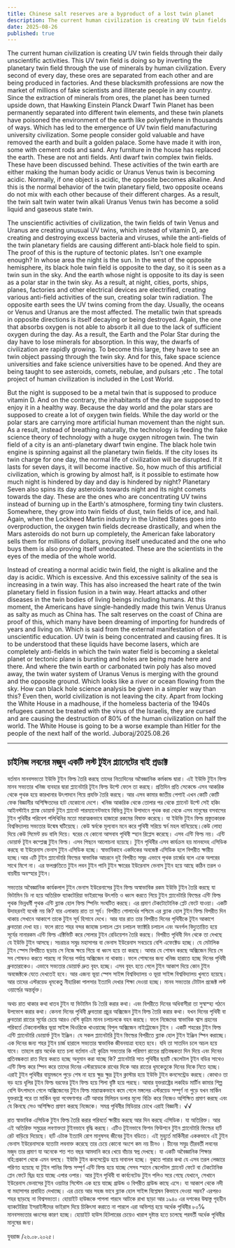 ```yaml
---
title: Chinese salt reserves are a byproduct of a lost twin planet
description: The current human civilization is creating UV twin fields through their daily unscientific activities. This UV twin field is doing so by inverting the planetary twin field through the use of minerals by human civilization. Every second of every day, these ores are separated from each other and are being produced in factories.
date: 2025-08-26
published: true
---
```


The current human civilization is creating UV twin fields through their daily unscientific activities. This UV twin field is doing so by inverting the planetary twin field through the use of minerals by human civilization. Every second of every day, these ores are separated from each other and are being produced in factories. And these blacksmith professions are now the market of millions of fake scientists and illiterate people in any country. Since the extraction of minerals from ores, the planet has been turned upside down, that Hawking Einstein Planck Dwarf Twin Planet has been permanently separated into different twin elements, and these twin planets have poisoned the environment of the earth like polyethylene in thousands of ways. Which has led to the emergence of UV twin field manufacturing university civilization. Some people consider gold valuable and have removed the earth and built a golden palace. Some have made it with iron, some with cement rods and sand. Any furniture in the house has replaced the earth. These are not anti fields. Anti dwarf twin complex twin fields. These have been discussed behind. These activities of the twin earth are either making the human body acidic or Uranus Venus twin is becoming acidic. Normally, if one object is acidic, the opposite becomes alkaline. And this is the normal behavior of the twin planetary field, two opposite oceans do not mix with each other because of their different charges. As a result, the twin salt twin water twin alkali Uranus Venus twin has become a solid liquid and gaseous state twin.

The unscientific activities of civilization, the twin fields of twin Venus and Uranus are creating unusual UV twins, which instead of vitamin D, are creating and destroying excess bacteria and viruses, while the anti-fields of the twin planetary fields are causing different anti-black hole field to spin. The proof of this is the rupture of tectonic plates. Isn't one example enough? In whose area the night is the sun. In the west of the opposite hemisphere, its black hole twin field is opposite to the day, so it is seen as a twin sun in the sky. And the earth whose night is opposite to its day is seen as a polar star in the twin sky. As a result, at night, cities, ports, ships, planes, factories and other electrical devices are electrified, creating various anti-field activities of the sun, creating solar twin radiation. The opposite earth sees the UV twins coming from the day. Usually, the oceans or Venus and Uranus are the most affected. The metallic twin that spreads in opposite directions is itself decaying or being destroyed. Again, the one that absorbs oxygen is not able to absorb it all due to the lack of sufficient oxygen during the day. As a result, the Earth and the Polar Star during the day have to lose minerals for absorption. In this way, the dwarfs of civilization are rapidly growing. To become this large, they have to see an twin object passing through the twin sky. And for this, fake space science universities and fake science universities have to be opened. And they are being taught to see asteroids, comets, nebulae, and pulsars ;etc . The total project of human civilization is included in the Lost World.

But the night is supposed to be a metal twin that is supposed to produce vitamin D. And on the contrary, the inhabitants of the day are supposed to enjoy it in a healthy way. Because the day world and the polar stars are supposed to create a lot of oxygen twin fields. While the day world or the polar stars are carrying more artificial human movement than the night sun. As a result, instead of breathing naturally, the technology is feeding the fake science theory of technology with a huge oxygen nitrogen twin. The twin field of a city is an anti-planetary dwarf twin engine. The black hole twin engine is spinning against all the planetary twin fields. If the city loses its twin charge for one day, the normal life of civilization will be disrupted. If it lasts for seven days, it will become inactive.
So, how much of this artificial civilization, which is growing by almost half, is it possible to estimate how much night is hindered by day and day is hindered by night? Planetary Seven also spins its day asteroids towards night and its night comets towards the day. These are the ones who are concentrating UV twins instead of burning up in the Earth's atmosphere, forming tiny twin clusters. Somewhere, they grow into twin fields of dust, twin fields of ice, and hail. Again, when the Lockheed Martin industry in the United States goes into overproduction, the oxygen twin fields decrease drastically, and when the Mars asteroids do not burn up completely, the American fake laboratory sells them for millions of dollars, proving itself uneducated and the one who buys them is also proving itself uneducated. These are the scientists in the eyes of the media of the whole world.

Instead of creating a normal acidic twin field, the night is alkaline and the day is acidic. Which is excessive. And this excessive salinity of the sea is increasing in a twin way. This has also increased the heart rate of the twin planetary field in fission fusion in a twin way. Heart attacks and other diseases in the twin bodies of living beings including humans. At this moment, the Americans have single-handedly made this twin Venus Uranus as salty as much as China has. The salt reserves on the coast of China are proof of this, which many have been dreaming of importing for hundreds of years and living on. Which is said from the external manifestation of an unscientific education. UV twin is being concentrated and causing fires. It is to be understood that these liquids have become lasers, which are completely anti-fields in which the twin water field is becoming a skeletal planet or tectonic plane is bursting and holes are being made here and there. And where the twin earth or carbonated twin poly has also moved away, the twin water system of Uranus Venus is merging with the ground and the opposite ground. Which looks like a river or ocean flowing from the sky.
How can black hole science analysis be given in a simpler way than this?
Even then, world civilization is not leaving the city. Apart from locking the White House in a madhouse, if the homeless bacteria of the 1940s refugees cannot be treated with the virus of the Israelis, they are cursed and are causing the destruction of 80% of the human civilization on half the world. The White House is going to be a worse example than Hitler for the people of the next half of the world.
Juboraj/2025.08.26

---

## চাইনিজ লবনের মজুদ একটি লস্ট টুইন প্ল‍‍্যানেটের বাই প্রডাক্ট  

বর্তমান মানবসভ‍্যতা ইউভি টুইন ফিল্ড তৈরি করছে তাদের নিত‍্যদিনের অবৈজ্ঞানিক কর্মকান্ড দ্বারা। এই ইউভি টুইন ফিল্ড মানব সভ‍্যতার খনিজ ব‍্যবহার দ্বারা প্ল‍্যানেটারি টূইন ফিল্ড উল্টে ফেলে তা করছে। প্রতিদিন প্রতি সেকেন্ডে এসব আকরিক থেকে পৃথক হয়ে কারখানার উৎপাদনে গিয়ে প্রযক্তি তৈরি করছে। আর এসব কামার জাতীয় পেশাই এখন কোটি কোটি ফেক বিজ্ঞানীর অশিক্ষিতদের হাট যেকোনো দেশে। খনিজ আকরিক থেকে তোলার পর থেকে  প্ল‍্যানেট উল্টে সেই হকিং আইনস্টাইন প্ল‍্যাঙ্ক ডোয়ার্ফ টুইন প্ল‍্যানেট পারম‍্যানেন্টভাবে বিভিন্ন টুইন উপাদানে পৃথক করা থেকে এসব মানুষের বসবাসের টুইন পৃথিবীর পরিবেশ পলিথিনির মতো মারাত্মকভাবে হাজারো রকমের বিষাক্ত করেছে। যা ইউভি টুইন ফিল্ড প্রস্তুতকারক বিশ্ববিদ্যালয় সভ‍্যতার উন্মেষ ঘটিয়েছে। কেউ স্বর্নকে মূল‍্যবান মনে করে পৃথিবী সরিয়ে স্বর্ন মহল বানিয়েছে।কেউ লোহা দিয়ে কেউ সিমেন্ট রড বালি দিয়ে। ঘরের যে কোনো আসবাব পৃথিবী স্হান রিপ্লেস করেছে। এসব এন্টি ফিল্ড নয়। এন্টি ডোয়ার্ফ টূইন কম্প্লেক্স টুইন ফিল্ড। এসব পিছনে আলোচনা হয়েছে। টুইন পৃথিবীর এসব কার্যক্রম হয় মানবদেহ এসিডিক করছে বা ইউরেনাস ভেনাস টুইন এসিডিক হচ্ছে। স্বাভাবিকাবে একদিকের অবজেক্ট এসিডিক হলে বিপরীত ক্ষারীয় হচ্ছে।আর এটি টুইন প্ল‍্যানেটারি ফিল্ডের স্বাভাবিক আচরনে দুই বিপরীত সমুদ্র এভাবে পৃথক চার্জের বলে একে অপরের সাথে মিশে না। এর ফলশ্রুতিতে টুইন লবন টুইন পানি টুইন ক্ষারের ইউরেনাস ভেনাস টুইন হয়ে আছে কঠিন তরল ও বায়বীয় অবস্হার টুইন। 

সভ‍্যতার অবৈজ্ঞানিক কার্যকলাপ টুইন ভেনাস ইউরেনাসের টুইন ফিল্ড অস্বাভাবিক রকম ইউভি টুইন তৈরি করছে যা ভিটামিন ডি না হয়ে অতিরিক্ত ব‍্যাকটেরিয়া ভাইরাসের উৎপত্তি ও ধ্বংস করতে গিয়ে টুইন প্ল‍্যানেটারি ফিল্ডের এন্টি ফিল্ড পৃথক ভিন্নধর্মী পৃথক এন্টি ব্ল‍্যাক হোল ফিল্ড স্পিনিং সংঘটিত করছে। এর প্রমাণ টেকটোটোনিক প্লেট ফেটে যাওয়া। একটি উদাহরনই যথেষ্ঠ নয় কি? যার এলাকায় রাত তা সূর্য। বিপরীত গোলার্ধের পশ্চিমে এর ব্ল‍্যাক হোল টুইন ফিল্ড বিপরীত দিন থাকায় সেখানে আকাশে তাকে টুইন সূর্য হিসাবে দেখে। আর যার রাত তার বিপরীত দিনের পৃথিবীকে টূইন আকাশে ধ্রুবতারা দেখা হয়। ফলে রাতে শহর বন্দর জাহাজ চলাচল প্লেন চলাচল ফ‍্যাক্টরি চলাচল এবং অনর্গল বিদ‍্যুতায়িত হয়ে সূর্যের নানারকম এন্টি ফিল্ড এক্টিভিটি করে  সোলার টুইন রেডিয়েশন তৈরি করছে।  বিপরীত পৃথিবী দিন থেকে  তা দেখছে যে ইউভি টুইন আসছে। সচরাচর সমুদ্র মহাসাগর বা ভেনাস ইউরেনাস সবচেয়ে বেশি এফেক্টেড হচ্ছে। যে মেটালিক টুইন স্পেস বিপরীতে ছড়ায় সে নিজে ক্ষয়ে গিয়ে বা ধ্বংস হয়ে তা করছে। আবার যে শোষন করছে অক্সিজেন দিয়ে সে সব শোষনও করতে পারছে না দিনের পর্যাপ্ত অক্সিজেন না থাকায়। ফলে শোষনের জন‍্য খনিজ হারাতে হচ্ছে দিনের পৃথিবী ধ্রুবতারাকেও। এভাবে সভ‍্যতার ডোয়ার্ফ দ্রুত বৃহৎ হচ্ছে। এসব বৃহৎ হতে গেলে টুইন আকাশ দিয়ে কোন টুইন অবজেক্টকে যেতে দেখতেই হবে। আর এজন‍্য ভূয়া স্পেস সাইন্স বিশ্ববিদ্যালয় ও ভূয়া সাইন্স বিশ্ববিদ্যালয় খুলতে হয়েছে। আর তাদের এস্টরয়েড ধূমকেতু নীহারিকা পালসার ইত‍্যাদি দেখার শিক্ষা দেওয়া হচ্ছে। মানব সভ‍্যতার টোটাল প্রজেক্ট লস্ট ওয়ার্ল্ডের অন্তর্ভূক্ত। 

অথচ রাত থাকার কথা ধাতব টুইন যা ভিটামিন ডি তৈরি করার কথা। এবং বিপরীতে দিনের অধিবাসীরা তা সুস্বাস্হ‍্য গঠনে উপভোগ করার কথা। কেননা দিনের পৃথিবী ধ্রুবতারা প্রচুর অক্সিজেন টুইন ফিল্ড তৈরি করার কথা। যখন দিনের পৃথিবী বা ধ্রুবতারা রাতের সূর্যের চেয়ে  আরও বেশি  কৃত্রিম মানব চলাচলকে বহন করছে। ফলে  নিজেদের স্বাভাবিক শ্বাস গ্রহনের পরিবর্তে টেকনোলজির ভূয়া সাইন্স থিওরিকে খাওয়াচ্ছে বিপুল অক্সিজেন নাইট্রোজেন টুইন । একটি শহরের টুইন ফিল্ড এন্টি প্ল‍্যানেটারি ডোয়ার্ফ টুইন ইঞ্জিন। যে সকল প্ল‍্যানেটারি টুইন ফিল্ডের বিপরীতে ব্ল‍্যাক হোল টুইন ইঞ্জিন স্পিন করাচ্ছে। এক দিনের জন‍্য  শহর টুইন চার্জ হারালে সভ‍্যতার স্বাভাবিক জীবনযাত্রা ব‍্যহত হবে। যদি তা সাতদিন চলে অচল হয়ে যাবে।
তাহলে প্রায় অর্ধেক হতে চলা বর্তমান এই কৃত্রিম সভ‍্যতার কি পরিমাণ রাতের প্রতিবন্ধকতা দিন দিয়ে এবং দিনের প্রতিবন্ধকতা রাত দিয়ে করতে হচ্ছে অনুমান করা যাচ্ছে কি? প্ল‍্যানেটারি সাত পৃথিবীর ছয়টি স্কেলেটাল টূইন বডির সাথেও এন্টি ফিল্ড করে স্পিন করে তাদের দিনের এস্টরয়েডকে রাথের দিকে আর রাতের ধূমকেতুকে দিনের দিকে নিতে হচ্ছে। এরাই টুইন পৃথিবীর বায়ুমন্ডলে পুড়ে শেষ না হয়ে ক্ষুদ্র ক্ষুদ্র টূইন ক্লাস্টার হয়ে ইউভি টুইন কনসেন্ট্রেড করছে। কোথাও তা বড় হয়ে ধূলির টূইন ফিল্ড বরফের টূইন ফিল্ড হয়ে শিলা বৃষ্টি হয়ে পরছে। আবার যুক্তরাষ্ট্রের লকহিড মার্টিন কামার শিল্প বেশি উৎপাদনে গেলে অক্সিজেনের টুইন ফিল্ড মারাত্মকভাবে কমে গেলে মঙ্গলের এস্টরয়েড সম্পূর্ণ না পুড়ে যখন মার্কিন যুক্তরাষ্ট্রে পরে তা মার্কিন ভূয়া গবেষণাগার এটি আবার মিলিয়ন ডলার মূল‍্যে বিক্রি করে নিজেও অশিক্ষিত প্রমাণ করছে এবং যে কিনছে সেও অশিক্ষিত প্রমাণ করছে নিজেকে। সমগ্র পৃথিবীর মিডিয়ার চোখে এরাই বিজ্ঞানী।  √√

রাত স্বাভাবিক এসিডিক টুইন ফিল্ড তৈরি করার পরিবর্তে ক্ষারীয় করছে আর দিন করছে এসিডিক। যা অতিরিক্ত। আর এই অতিরিক্ত সমুদ্রের লবণাক্ততা টুইনভাবে বৃদ্ধি করছে। এটিও টূইনভাবে ফিশন ফিউশনে টুইন প্ল‍্যানেটারি ফিল্ডের হার্ট রেট বাড়িয়ে দিয়েছে। হার্ট এটাক  ইত‍্যাদি রোগ মানুষসহ জীবের টুইন বডিতে।
এই মুহুর্তে মার্কিনীরা এককভাবে এই টুইন ভেনাস ইউরেনাসকে যতোটা লবনাক্ত করেছে তার চেয়ে কোনো অংশে কম নয় চীনও । চীনের সমুদ্র তীরবর্তী লবনের মজুদ তার প্রমাণ যা অনেকে শত শত বছর আমদানি করে খেয়ে বাঁচার স্বপ্ন দেখছে।‍ যা একটি অবৈজ্ঞানিক শিক্ষার বহি:প্রকাশ থেকে এমন বলছে। ইউভি টুইন কনসেন্ট্রেড হয়ে দাবানল হচ্ছে। বুঝতে পারার কথা যে এসব তরল লেজারে পরিণত হয়েছে যা টুইন পানির ফিল্ড সম্পূর্ণ এন্টি ফিল্ড হয়ে যাচ্ছে সেসব স্হানে স্কেলেটাল প্ল‍্যানেট ফেটে বা টেকটোনিক প্লেন ফেটে ছিদ্র হয়ে যাচ্ছে  এপার ওপার। আর টুইন পৃথিবী বা কার্বনেটেড টুইন  পলিও সরে গেছে যেখানে, সেখানে ইউরেনাস ভেনাসের   টুইন ওয়াটার সিস্টেম এক হয়ে যাচ্ছে গ্রাউন্ড ও বিপরীত গ্রাউন্ড কাছে এসে। যা আকাশ থেকে নদী বা মহাসাগর প্রবাহিত দেখাচ্ছে। 
এর চেয়ে আর সহজ ভাবে ব্ল‍্যাক হোল সাইন্স বিশ্লেষন কিভাবে দেওয়া সম্ভব? 
এরপরও শহর ছাড়ছে না বিশ্বসভ‍্যতা। হোয়াইট হাউজকে পাগলা গারদে আটকে রাখা ছাড়া আর ১৯৪০ এর দশকের উদ্বাস্তু গৃহহীন ব‍্যাকটেরিয়া ইসরাইলীদের ভাইরাস দিয়ে চিকিৎসা করাতে না পারলে এরা অভিশপ্ত হয়ে অর্ধেক পৃথিবীর ৮০℅ মানবসভ‍্যতার ধ্বংসের কারণ হচ্ছে। হোয়াইট হাউস হিটলারের চেয়েও খারাপ দৃষ্টান্ত হতে চলেছে পরবর্তী অর্ধেক পৃথিবীর মানুষের জন‍্য। 
 
যুবরাজ /২৬.০৮.২০২৫।
